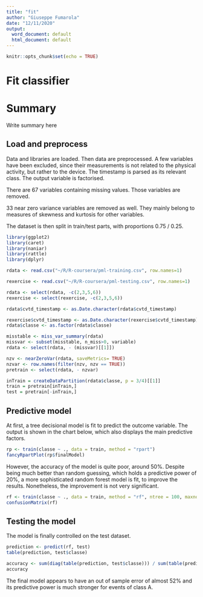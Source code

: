 ---
title: "fit"
author: "Giuseppe Fumarola"
date: "12/11/2020"
output:
  word_document: default
  html_document: default
---

```{r setup, include=FALSE}
knitr::opts_chunk$set(echo = TRUE)
```

# Fit classifier

# Summary

Write summary here 

## Load and preprocess

Data and libraries are loaded.
Then data are preprocessed. A few variables have been excluded, since their measurements is not related to the physical activity, but rather to the device. The timestamp is parsed as its relevant class. The output variable is factorised.

There are 67 variables containing missing values. Those variables are removed.

33 near zero variance variables are removed as well.  They mainly belong to measures of skewness and kurtosis for other variables.

The dataset is then split in train/test parts, with proportions 0.75 / 0.25.

```{r load}
library(ggplot2)
library(caret)
library(naniar)
library(rattle)
library(dplyr)

rdata <- read.csv("~/R/R-coursera/pml-training.csv", row.names=1)

rexercise <- read.csv("~/R/R-coursera/pml-testing.csv", row.names=1)

rdata <- select(rdata, -c(2,3,5,6))
rexercise <- select(rexercise, -c(2,3,5,6))

rdata$cvtd_timestamp <- as.Date.character(rdata$cvtd_timestamp)

rexercise$cvtd_timestamp <- as.Date.character(rexercise$cvtd_timestamp)
rdata$classe <- as.factor(rdata$classe)

misstable <- miss_var_summary(rdata)
missvar <- subset(misstable, n_miss>0, variable)
rdata <- select(rdata, - (missvar)[[1]])

nzv <- nearZeroVar(rdata, saveMetrics= TRUE)
nzvar <- row.names(filter(nzv, nzv == TRUE))
pretrain <- select(rdata, - nzvar)

inTrain = createDataPartition(rdata$classe, p = 3/4)[[1]]
train = pretrain[inTrain,]
test = pretrain[-inTrain,]
```

## Predictive model

At first, a tree decisional model is fit to predict the outcome variable.
The output is shown in the chart below, which also displays the main predictive factors.

```{r model}
rp <- train(classe ~ ., data = train, method = "rpart")
fancyRpartPlot(rp$finalModel)
```

However, the accuracy of the model is quite poor, around 50%.
Despite being much better than random guessing, which holds a predictive power of 20%, a more sophisticated random forest model is fit, to improve the results.  Nonetheless, the improvement is not very significant.

```{r model2, cache = TRUE}
rf <- train(classe ~ ., data = train, method = "rf", ntree = 100, maxnodes = 10)
confusionMatrix(rf)
```

## Testing the model

The model is finally controlled on the test dataset. 

```{r test, cache = TRUE}
prediction <- predict(rf, test)
table(prediction, test$classe)

accuracy <- sum(diag(table(prediction, test$classe))) / sum(table(prediction, test$classe))
accuracy
```

The final model appears to have an out of sample error of almost 52% and its predictive power is much stronger for events of class A.